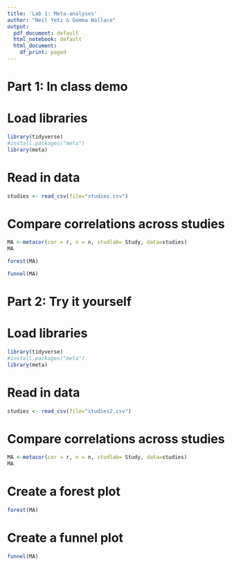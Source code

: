 ```yaml
---
title: 'Lab 1: Meta-analyses'
author: "Neil Yetz & Gemma Wallace"
output:
  pdf_document: default
  html_notebook: default
  html_document:
    df_print: paged
---
```

# Part 1: In class demo

# Load libraries
```r
library(tidyverse)
#install.packages("meta")
library(meta)
```

# Read in data
```r
studies <- read_csv(file="studies.csv")
```

#  Compare correlations across studies
```r
MA <-metacor(cor = r, n = n, studlab= Study, data=studies)
MA
```



```r
forest(MA)
```

```r
funnel(MA)
```



# Part 2: Try it yourself

# Load libraries
```r
library(tidyverse)
#install.packages("meta")
library(meta)
```

# Read in data
```r
studies <- read_csv(file="studies2.csv")
```

#  Compare correlations across studies
```r
MA <-metacor(cor = r, n = n, studlab= Study, data=studies)
MA
```


# Create a forest plot
```r
forest(MA)
```

# Create a funnel plot
```r
funnel(MA)
```

